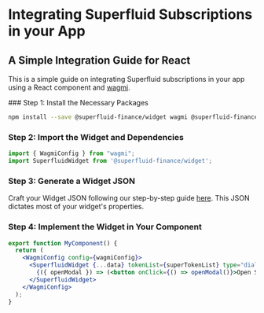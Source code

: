 
# Integrating Superfluid Subscriptions in your App

## A Simple Integration Guide for React

This is a simple guide on integrating Superfluid subscriptions in your app using a React component and [wagmi](https://wagmi.sh).

<Steps>
### Step 1: Install the Necessary Packages

```bash
npm install --save @superfluid-finance/widget wagmi @superfluid-finance/tokenlist
```

### Step 2: Import the Widget and Dependencies

```jsx
import { WagmiConfig } from "wagmi";
import SuperfluidWidget from '@superfluid-finance/widget';
```

### Step 3: Generate a Widget JSON

Craft your Widget JSON following our step-by-step guide [here](../building-the-widget). This JSON dictates most of your widget's properties.

### Step 4: Implement the Widget in Your Component

```jsx
export function MyComponent() {
  return (
    <WagmiConfig config={wagmiConfig}>
      <SuperfluidWidget {...data} tokenList={superTokenList} type="dialog" walletManager={walletManager}>
        {({ openModal }) => (<button onClick={() => openModal()}>Open Superfluid Widget</button>)}
      </SuperfluidWidget>
    </WagmiConfig>
  );
}
```

</Steps> 